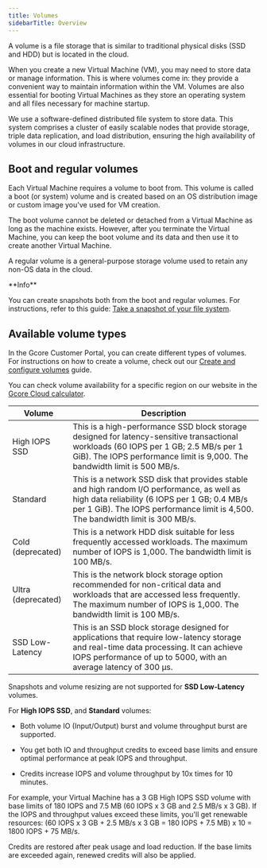 ---
title: Volumes
sidebarTitle: Overview
---

A volume is a file storage that is similar to traditional physical disks (SSD and HDD) but is located in the cloud.

When you create a new Virtual Machine (VM), you may need to store data or manage information. This is where volumes come in: they provide a convenient way to maintain information within the VM. Volumes are also essential for booting Virtual Machines as they store an operating system and all files necessary for machine startup.

We use a software-defined distributed file system to store data. This system comprises a cluster of easily scalable nodes that provide storage, triple data replication, and load distribution, ensuring the high availability of volumes in our cloud infrastructure. 

## Boot and regular volumes

Each Virtual Machine requires a volume to boot from. This volume is called a boot (or system) volume and is created based on an OS distribution image or custom image you've used for VM creation.

The boot volume cannot be deleted or detached from a Virtual Machine as long as the machine exists. However, after you terminate the Virtual Machine, you can keep the boot volume and its data and then use it to create another Virtual Machine. 

A regular volume is a general-purpose storage volume used to retain any non-OS data in the cloud. 

<Info>
**Info**

You can create snapshots both from the boot and regular volumes. For instructions, refer to this guide: [Take a snapshot of your file system](/cloud/virtual-instances/snapshots/take-a-snapshot-of-your-file-system).
</Info>

## Available volume types

In the Gcore Customer Portal, you can create different types of volumes. For instructions on how to create a volume, check out our [Create and configure volumes](/cloud/virtual-instances/volumes/create-and-configure-volumes) guide.

You can check volume availability for a specific region on our website in the [Gcore Cloud calculator](https://gcore.com/pricing/cloud).

Volume | Description  
---|---  
High IOPS SSD | This is a high-performance SSD block storage designed for latency-sensitive transactional workloads (60 IOPS per 1 GB; 2.5 MB/s per 1 GiB). The IOPS performance limit is 9,000. The bandwidth limit is 500 MB/s.  
Standard | This is a network SSD disk that provides stable and high random I/O performance, as well as high data reliability (6 IOPS per 1 GB; 0.4 MB/s per 1 GiB). The IOPS performance limit is 4,500. The bandwidth limit is 300 MB/s.  
Cold (deprecated) | This is a network HDD disk suitable for less frequently accessed workloads. The maximum number of IOPS is 1,000. The bandwidth limit is 100 MB/s.   
Ultra (deprecated) | This is the network block storage option recommended for non-critical data and workloads that are accessed less frequently. The maximum number of IOPS is 1,000. The bandwidth limit is 100 MB/s.   
SSD Low-Latency | This is an SSD block storage designed for applications that require low-latency storage and real-time data processing. It can achieve IOPS performance of up to 5000, with an average latency of 300 µs.   
  
Snapshots and volume resizing are not supported for **SSD Low-Latency** volumes.

For **High IOPS SSD**, and **Standard** volumes:

  * Both volume IO (Input/Output) burst and volume throughput burst are supported.

  * You get both IO and throughput credits to exceed base limits and ensure optimal performance at peak IOPS and throughput.

  * Credits increase IOPS and volume throughput by 10x times for 10 minutes.




For example, your Virtual Machine has a 3 GB High IOPS SSD volume with base limits of 180 IOPS and 7.5 MB (60 IOPS x 3 GB and 2.5 MB/s x 3 GB). If the IOPS and throughput values ​​exceed these limits, you'll get renewable resources: (60 IOPS x 3 GB + 2.5 MB/s x 3 GB = 180 IOPS + 7.5 MB) x 10 = 1800 IOPS + 75 MB/s.

Credits are restored after peak usage and load reduction. If the base limits are exceeded again, renewed credits will also be applied.